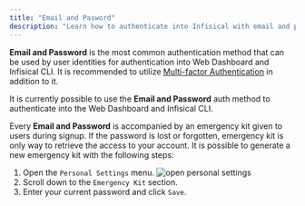 ```yaml
---
title: "Email and Pasword"
description: "Learn how to authenticate into Infisical with email and password."
---
```


**Email and Password** is the most common authentication method that can be used by user identities for authentication into Web Dashboard and Infisical CLI. It is recommended to utilize [Multi-factor Authentication](/documentation/platform/mfa) in addition to it.

It is currently possible to use the **Email and Password** auth method to authenticate into the Web Dashboard and Infisical CLI.

Every **Email and Password** is accompanied by an emergency kit given to users during signup. If the password is lost or forgotten, emergency kit is only way to retrieve the access to your account. It is possible to generate a new emergency kit with the following steps: 
1. Open the `Personal Settings` menu.
![open personal settings](../../images/auth-methods/access-personal-settings.png)
2. Scroll down to the `Emergency Kit` section.
3. Enter your current password and click `Save`.